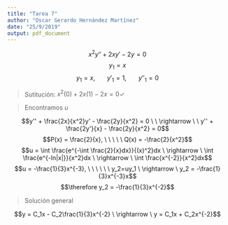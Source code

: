 ---
title: "Tarea 7"
author: "Oscar Gerardo Hernández Martínez"
date: "25/9/2019"
output: pdf_document
---

$$x^2y'' + 2xy' -2y = 0$$
$$y_1 = x$$
$$y_1 = x, \ \ \ \ \ \ \ y'_1 = 1, \ \ \ \ \ \ \ y''_1 = 0$$

> Sutitución: $x^2(0) + 2x(1) - 2x = 0 \checkmark$

> Encontramos $u$

$$y'' + \frac{2x}{x^2}y' - \frac{2y}{x^2} = 0 \ \ \rightarrow \ \ y'' + \frac{2y'}{x} - \frac{2y}{x^2} = 0$$
$$P(x) = \frac{2}{x}, \ \ \ \ \ Q(x) = -\frac{2}{x^2}$$
$$u = \int \frac{e^{-\int \frac{2}{x}dx}}{(x)^2}dx \ \rightarrow \ \int \frac{e^{-ln|x|}}{x^2}dx \ \rightarrow \ \int \frac{x^{-2}}{x^2}dx$$
$$u = -\frac{1}{3}x^{-3}, \ \ \ \ \ \ y_2=uy_1 \ \rightarrow \ y_2 = -\frac{1}{3}x^{-3}x$$
$$\therefore y_2 = -\frac{1}{3}x^{-2}$$

> Solución general 

$$y = C_1x - C_2\frac{1}{3}x^{-2} \ \rightarrow \ y = C_1x + C_2x^{-2}$$
